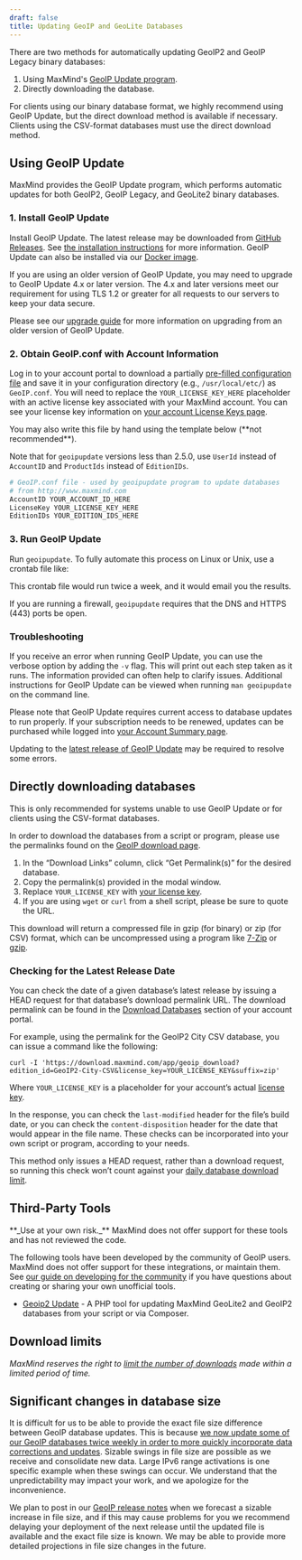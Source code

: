 ```yaml
---
draft: false
title: Updating GeoIP and GeoLite Databases
---
```


There are two methods for automatically updating GeoIP2 and GeoIP Legacy binary
databases:

1. Using MaxMind's [GeoIP Update
program](https://github.com/maxmind/geoipupdate/releases).
2. Directly downloading the database.

For clients using our binary database format, we highly recommend using GeoIP
Update, but the direct download method is available if necessary. Clients using
the CSV-format databases must use the direct download method.

## Using GeoIP Update

MaxMind provides the GeoIP Update program, which performs automatic updates for
both GeoIP2, GeoIP Legacy, and GeoLite2 binary databases.

### 1. Install GeoIP Update

Install GeoIP Update. The latest release may be downloaded from [GitHub
Releases](https://github.com/maxmind/geoipupdate/releases). See
[the installation instructions](https://github.com/maxmind/geoipupdate) for more
information. GeoIP Update can also be installed via our [Docker
image](https://hub.docker.com/r/maxmindinc/geoipupdate).

If you are using an older version of GeoIP Update, you may need to upgrade to
GeoIP Update 4.x or later version. The 4.x and later versions meet our
requirement for using TLS 1.2 or greater for all requests to our servers to
keep your data secure.

Please see our [upgrade guide](/geoip/upgrading-geoip-update) for more
information on upgrading from an older version of GeoIP Update.

### 2. Obtain GeoIP.conf with Account Information

Log in to your account portal to download a partially [pre-filled configuration
file](https://www.maxmind.com/en/accounts/current/license-key/GeoIP.conf) and
save it in your configuration directory (e.g., `/usr/local/etc/`) as
`GeoIP.conf`. You will need to replace the `YOUR_LICENSE_KEY_HERE` placeholder
with an active license key associated with your MaxMind account. You can see
your license key information on [your account License Keys
page](https://www.maxmind.com/en/accounts/current/license-key).

<Alert type="warning">
  You may also write this file by hand using the template below
  (**not  recommended**).

  Note that for `geoipupdate` versions less than 2.5.0, use `UserId` instead
  of `AccountID` and `ProductIds` instead of `EditionIDs`.
</Alert>

```bash
# GeoIP.conf file - used by geoipupdate program to update databases
# from http://www.maxmind.com
AccountID YOUR_ACCOUNT_ID_HERE
LicenseKey YOUR_LICENSE_KEY_HERE
EditionIDs YOUR_EDITION_IDS_HERE
```

### 3. Run GeoIP Update

Run `geoipupdate`. To fully automate this process on Linux or Unix, use a
crontab file like:

<GeoIPCrontab />

This crontab file would run twice a week, and it would email you the results.

If you are running a firewall, `geoipupdate` requires that the DNS and HTTPS
(443) ports be open.

### Troubleshooting

If you receive an error when running GeoIP Update, you can use the verbose
option by adding the `-v` flag. This will print out each step taken as it runs.
The information provided can often help to clarify issues. Additional
instructions for GeoIP Update can be viewed when running `man geoipupdate` on
the command line.

Please note that GeoIP Update requires current access to database updates to
run properly. If your subscription needs to be renewed, updates can be
purchased while logged into [your Account Summary
page](https://www.maxmind.com/en/accounts/current/people/current).

Updating to the [latest release of GeoIP
Update](https://github.com/maxmind/geoipupdate/releases) may be required to
resolve some errors.

## Directly downloading databases

This is only recommended for systems unable to use GeoIP Update or for clients
using the CSV-format databases.

In order to download the databases from a script or program, please use the
permalinks found on the [GeoIP download
page](https://www.maxmind.com/en/accounts/current/geoip/downloads).

1. In the “Download Links” column, click “Get Permalink(s)” for the desired
database.
2. Copy the permalink(s) provided in the modal window.
3. Replace `YOUR_LICENSE_KEY` with [your license
key](https://www.maxmind.com/en/accounts/current/license-key).
4. If you are using `wget` or `curl` from a shell script, please be sure to
quote the URL.

This download will return a compressed file in gzip (for binary) or zip (for
CSV) format, which can be uncompressed using a program like
[7-Zip](https://www.7-zip.org/) or [gzip](https://www.gzip.org/).

### Checking for the Latest Release Date

You can check the date of a given database’s latest release by issuing a HEAD
request for that database’s download permalink URL. The download permalink can
be found in the [Download
Databases](https://www.maxmind.com/en/accounts/current/geoip/downloads) section
of your account portal.

For example, using the permalink for the GeoIP2 City CSV database, you can
issue a command like the following:

```cli
curl -I 'https://download.maxmind.com/app/geoip_download?edition_id=GeoIP2-City-CSV&license_key=YOUR_LICENSE_KEY&suffix=zip'
```

Where `YOUR_LICENSE_KEY` is a placeholder for your account’s actual
[license key](https://support.maxmind.com/account-faq/account-related/where-do-i-find-my-license-key/).

In the response, you can check the `last-modified` header for the file’s build
date, or you can check the `content-disposition` header for the date that would
appear in the file name. These checks can be incorporated into your own script
or program, according to your needs.

This method only issues a HEAD request, rather than a download request, so
running this check won’t count against your [daily database download
limit](https://support.maxmind.com/geoip-faq/geoip2-and-geoip-legacy-databases/is-there-a-limit-to-how-often-i-can-download-a-database-from-my-maxmind-account/).

## Third-Party Tools

<Alert type="warning">
  **_Use at your own risk._** MaxMind does not offer support for these tools
  and has not reviewed the code.
</Alert>

The following tools have been developed by the community of GeoIP users. MaxMind
does not offer support for these integrations, or maintain them. See [our guide
on developing for the community](/contribute) if you have questions about
creating or sharing your own unofficial tools.

* [Geoip2 Update](https://github.com/tronovav/geoip2-update) - A PHP tool for
  updating MaxMind GeoLite2 and GeoIP2 databases from your script or via
  Composer.

## Download limits

*MaxMind reserves the right to [limit the number of
downloads](https://support.maxmind.com/geolite-faq/general/is-there-a-limit-to-how-often-i-can-download-a-database-from-my-maxmind-account/)
made within a limited period of time.*

## Significant changes in database size

It is difficult for us to be able to provide the exact file size difference
between GeoIP database updates. This is because [we now update some of our GeoIP
databases twice weekly in order to more quickly incorporate data corrections and
updates](/geoip/release-notes?lang=en#twice-weekly-updates-for-some-geoip2-databases).
Sizable swings in file size are possible as we receive and consolidate new data.
Large IPv6 range activations is one specific example when these swings can
occur. We understand that the unpredictability may impact your work, and we
apologize for the inconvenience.

We plan to post in our [GeoIP release notes](/geoip/release-notes) when we
forecast a sizable increase in file size, and if this may cause problems for you
we recommend delaying your deployment of the next release until the updated file
is available and the exact file size is known. We may be able to provide more
detailed projections in file size changes in the future.
